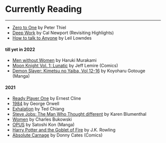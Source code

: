 # Currently Reading
---

- [Zero to One](https://www.goodreads.com/book/show/23346490-zero-to-one) by Peter Thiel
- [Deep Work](https://www.goodreads.com/book/show/25744928-deep-work) by Cal Newport (Revisiting Highlights)
- [How to talk to Anyone](https://www.goodreads.com/book/show/35210.How_to_Talk_to_Anyone) by Leil Lowndes

#### till yet in 2022
- [Men without Women](https://www.goodreads.com/book/show/36114337-men-without-women) by Haruki Murakami
- [Moon Knight Vol. 1: Lunatic](https://www.goodreads.com/book/show/28963358-moon-knight-vol-1) by Jeff Lemire (Comics)
- [Demon Slayer: Kimetsu no Yaiba, Vol 12-16]() by Koyoharu Gotouge (Manga)

#### 2021
- [Ready Player One](https://www.goodreads.com/book/show/9969571-ready-player-one) by Ernest Cline
- [1984](https://www.goodreads.com/book/show/40961427-1984) by George Orwell
- [Exhalation](https://www.goodreads.com/book/show/41160292-exhalation) by Ted Chiang
- [Steve Jobs: The Man Who Thought different](https://www.goodreads.com/book/show/12969593-steve-jobs) by Karen Blumenthal
- [Women](https://www.goodreads.com/book/show/38500.Women) by Charles Bukowski
- [OPUS](https://www.goodreads.com/book/show/22551869-opus) by Satoshi Kon (Manga)
- [Harry Potter and the Goblet of Fire](https://www.goodreads.com/book/show/6.Harry_Potter_and_the_Goblet_of_Fire) by J.K. Rowling
- [Absolute Carnage](https://www.goodreads.com/book/show/45032059-absolute-carnage) by Donny Cates (Comics)
